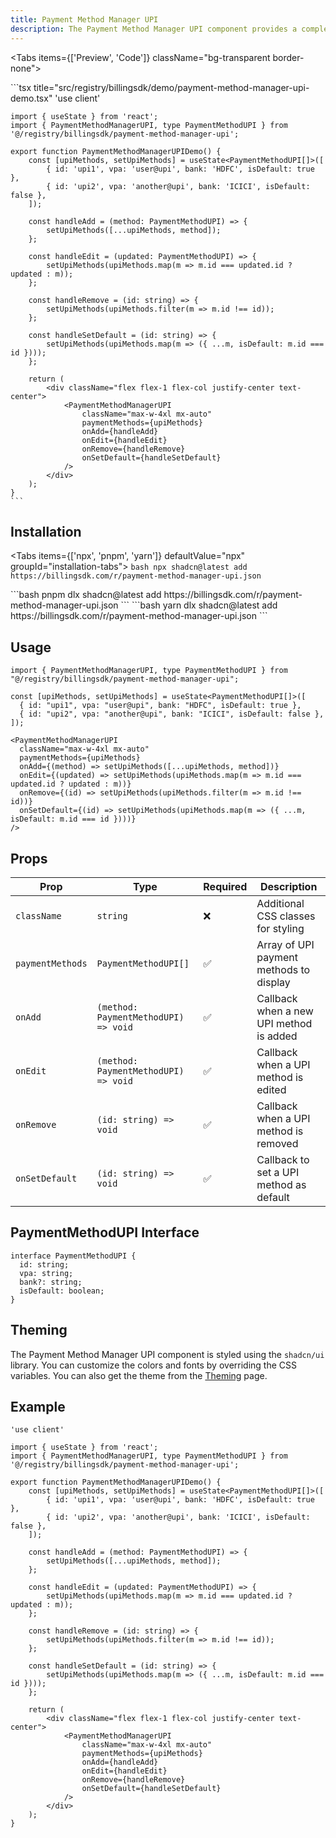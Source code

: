 ```yaml
---
title: Payment Method Manager UPI
description: The Payment Method Manager UPI component provides a complete UI for managing UPI payment methods, including add, edit, remove, and set default operations with validation.
---
```



<Tabs items={['Preview', 'Code']} className="bg-transparent border-none">
  <Tab value="Preview" className="border-none bg-transparent p-0 mt-3">
    <PreviewComponents registryName="payment-method-manager-upi">
      <PaymentMethodManagerUPIDemo />
    </PreviewComponents>
  </Tab>

  <Tab value="Code" className="mt-3">
    ```tsx title="src/registry/billingsdk/demo/payment-method-manager-upi-demo.tsx"
    'use client'

    import { useState } from 'react';
    import { PaymentMethodManagerUPI, type PaymentMethodUPI } from '@/registry/billingsdk/payment-method-manager-upi';

    export function PaymentMethodManagerUPIDemo() {
        const [upiMethods, setUpiMethods] = useState<PaymentMethodUPI[]>([
            { id: 'upi1', vpa: 'user@upi', bank: 'HDFC', isDefault: true },
            { id: 'upi2', vpa: 'another@upi', bank: 'ICICI', isDefault: false },
        ]);

        const handleAdd = (method: PaymentMethodUPI) => {
            setUpiMethods([...upiMethods, method]);
        };

        const handleEdit = (updated: PaymentMethodUPI) => {
            setUpiMethods(upiMethods.map(m => m.id === updated.id ? updated : m));
        };

        const handleRemove = (id: string) => {
            setUpiMethods(upiMethods.filter(m => m.id !== id));
        };

        const handleSetDefault = (id: string) => {
            setUpiMethods(upiMethods.map(m => ({ ...m, isDefault: m.id === id })));
        };

        return (
            <div className="flex flex-1 flex-col justify-center text-center">
                <PaymentMethodManagerUPI
                    className="max-w-4xl mx-auto"
                    paymentMethods={upiMethods}
                    onAdd={handleAdd}
                    onEdit={handleEdit}
                    onRemove={handleRemove}
                    onSetDefault={handleSetDefault}
                />
            </div>
        );
    }
    ```
  </Tab>
</Tabs>

## Installation

<Tabs items={['npx', 'pnpm', 'yarn']} defaultValue="npx" groupId="installation-tabs">
  <Tab value="npx">
    ```bash
    npx shadcn@latest add https://billingsdk.com/r/payment-method-manager-upi.json
    ```
  </Tab>

  <Tab value="pnpm">
    ```bash
    pnpm dlx shadcn@latest add https://billingsdk.com/r/payment-method-manager-upi.json
    ```
  </Tab>

  <Tab value="yarn">
    ```bash
    yarn dlx shadcn@latest add https://billingsdk.com/r/payment-method-manager-upi.json
    ```
  </Tab>
</Tabs>

## Usage

```tsx
import { PaymentMethodManagerUPI, type PaymentMethodUPI } from "@/registry/billingsdk/payment-method-manager-upi";
```

```tsx
const [upiMethods, setUpiMethods] = useState<PaymentMethodUPI[]>([
  { id: "upi1", vpa: "user@upi", bank: "HDFC", isDefault: true },
  { id: "upi2", vpa: "another@upi", bank: "ICICI", isDefault: false },
]);
```

```tsx
<PaymentMethodManagerUPI
  className="max-w-4xl mx-auto"
  paymentMethods={upiMethods}
  onAdd={(method) => setUpiMethods([...upiMethods, method])}
  onEdit={(updated) => setUpiMethods(upiMethods.map(m => m.id === updated.id ? updated : m))}
  onRemove={(id) => setUpiMethods(upiMethods.filter(m => m.id !== id))}
  onSetDefault={(id) => setUpiMethods(upiMethods.map(m => ({ ...m, isDefault: m.id === id })))}
/>
```

## Props

| Prop             | Type                                   | Required | Description                                 |
| ---------------- | -------------------------------------- | -------- | ------------------------------------------- |
| `className`      | `string`                               | ❌        | Additional CSS classes for styling          |
| `paymentMethods` | `PaymentMethodUPI[]`                   | ✅        | Array of UPI payment methods to display     |
| `onAdd`          | `(method: PaymentMethodUPI) => void`   | ✅        | Callback when a new UPI method is added     |
| `onEdit`         | `(method: PaymentMethodUPI) => void`   | ✅        | Callback when a UPI method is edited        |
| `onRemove`       | `(id: string) => void`                 | ✅        | Callback when a UPI method is removed       |
| `onSetDefault`   | `(id: string) => void`                 | ✅        | Callback to set a UPI method as default     |

## PaymentMethodUPI Interface

```tsx
interface PaymentMethodUPI {
  id: string;
  vpa: string;
  bank?: string;
  isDefault: boolean;
}
```

## Theming

The Payment Method Manager UPI component is styled using the `shadcn/ui` library. You can customize the colors and fonts by overriding the CSS variables. You can also get the theme from the [Theming](/docs/theming) page.

## Example

```tsx title="src/registry/billingsdk/demo/payment-method-manager-upi-demo.tsx"
'use client'

import { useState } from 'react';
import { PaymentMethodManagerUPI, type PaymentMethodUPI } from '@/registry/billingsdk/payment-method-manager-upi';

export function PaymentMethodManagerUPIDemo() {
    const [upiMethods, setUpiMethods] = useState<PaymentMethodUPI[]>([
        { id: 'upi1', vpa: 'user@upi', bank: 'HDFC', isDefault: true },
        { id: 'upi2', vpa: 'another@upi', bank: 'ICICI', isDefault: false },
    ]);

    const handleAdd = (method: PaymentMethodUPI) => {
        setUpiMethods([...upiMethods, method]);
    };

    const handleEdit = (updated: PaymentMethodUPI) => {
        setUpiMethods(upiMethods.map(m => m.id === updated.id ? updated : m));
    };

    const handleRemove = (id: string) => {
        setUpiMethods(upiMethods.filter(m => m.id !== id));
    };

    const handleSetDefault = (id: string) => {
        setUpiMethods(upiMethods.map(m => ({ ...m, isDefault: m.id === id })));
    };

    return (
        <div className="flex flex-1 flex-col justify-center text-center">
            <PaymentMethodManagerUPI
                className="max-w-4xl mx-auto"
                paymentMethods={upiMethods}
                onAdd={handleAdd}
                onEdit={handleEdit}
                onRemove={handleRemove}
                onSetDefault={handleSetDefault}
            />
        </div>
    );
}
```
